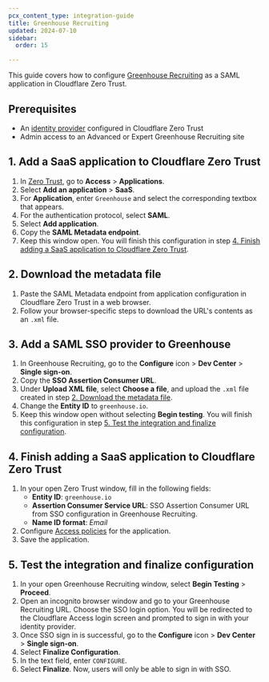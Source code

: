 ```yaml
---
pcx_content_type: integration-guide
title: Greenhouse Recruiting
updated: 2024-07-10
sidebar:
  order: 15

---
```


This guide covers how to configure [Greenhouse Recruiting](https://support.greenhouse.io/hc/en-us/articles/360040753811-Configure-single-sign-on-SSO-for-Greenhouse-Recruiting) as a SAML application in Cloudflare Zero Trust.

## Prerequisites

* An [identity provider](/cloudflare-one/identity/idp-integration/) configured in Cloudflare Zero Trust
* Admin access to an Advanced or Expert Greenhouse Recruiting site

## 1. Add a SaaS application to Cloudflare Zero Trust

1. In [Zero Trust](https://one.dash.cloudflare.com), go to **Access** > **Applications**.
2. Select **Add an application** > **SaaS**.
3. For **Application**, enter `Greenhouse` and select the corresponding textbox that appears.
4. For the authentication protocol, select **SAML**.
5. Select **Add application**.
6. Copy the **SAML Metadata endpoint**.
7. Keep this window open. You will finish this configuration in step [4. Finish adding a SaaS application to Cloudflare Zero Trust](#4-finish-adding-a-saas-application-to-cloudflare-zero-trust).

## 2. Download the metadata file

1. Paste the SAML Metadata endpoint from application configuration in Cloudflare Zero Trust in a web browser.
2. Follow your browser-specific steps to download the URL's contents as an `.xml` file.

## 3. Add a SAML SSO provider to Greenhouse

1. In Greenhouse Recruiting, go to the **Configure** icon > **Dev Center** > **Single sign-on**.
2. Copy the **SSO Assertion Consumer URL**.
3. Under **Upload XML file**, select **Choose a file**, and upload the `.xml` file created in step [2. Download the metadata file](#2-download-the-metadata-file).
4. Change the **Entity ID** to `greenhouse.io`.
5. Keep this window open without selecting **Begin testing**. You will finish this configuration in step [5. Test the integration and finalize configuration](#5-test-the-integration-and-finalize-configuration).

## 4. Finish adding a SaaS application to Cloudflare Zero Trust

1. In your open Zero Trust window, fill in the following fields:
   * **Entity ID**: `greenhouse.io`
   * **Assertion Consumer Service URL**: SSO Assertion Consumer URL from SSO configuration in Greenhouse Recruiting.
   * **Name ID format**: *Email*
2. Configure [Access policies](/cloudflare-one/policies/access/) for the application.
3. Save the application.

## 5. Test the integration and finalize configuration

1. In your open Greenhouse Recruiting window, select **Begin Testing** > **Proceed**.
2. Open an incognito browser window and go to your Greenhouse Recruiting URL. Choose the SSO login option. You will be redirected to the Cloudflare Access login screen and prompted to sign in with your identity provider.
3. Once SSO sign in is successful, go to the **Configure** icon > **Dev Center** > **Single sign-on**.
4. Select **Finalize Configuration**.
5. In the text field, enter `CONFIGURE`.
6. Select **Finalize**. Now, users will only be able to sign in with SSO.
